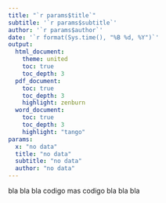 ```yaml
---
title: "`r params$title`"
subtitle: '`r params$subtitle`'
author: '`r params$author`'
date: '`r format(Sys.time(), "%B %d, %Y")`'
output: 
  html_document:
    theme: united
    toc: true
    toc_depth: 3
  pdf_document:
    toc: true
    toc_depth: 3
    highlight: zenburn
  word_document:
    toc: true
    toc_depth: 3
    highlight: "tango"
params:
  x: "no data"
  title: "no data"
  subtitle: "no data"
  author: "no data"
---
```


bla bla bla
codigo
mas codigo
bla bla bla
